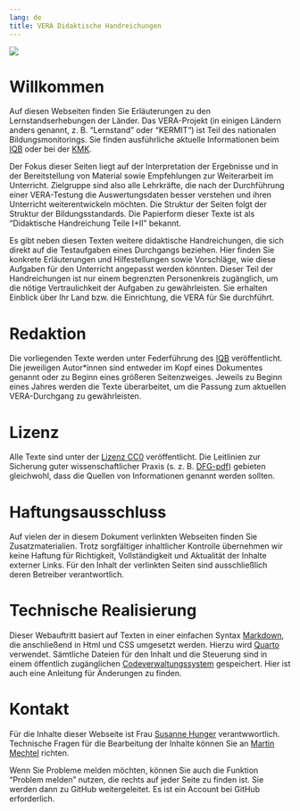 ```yaml
---
lang: de
title: VERA Didaktische Handreichungen
---
```

![](banner-image.jpg)

# Willkommen
Auf diesen Webseiten finden Sie Erläuterungen zu den Lernstandserhebungen der Länder. Das VERA-Projekt (in einigen Ländern anders genannt, z. B. "Lernstand" oder "KERMIT") ist Teil des nationalen Bildungsmonitorings. Sie finden ausführliche aktuelle Informationen beim [IQB](https://www.iqb.hu-berlin.de/vera/) oder bei der [KMK](https://www.kmk.org/themen/qualitaetssicherung-in-schulen/bildungsmonitoring/).

Der Fokus dieser Seiten liegt auf der Interpretation der Ergebnisse und in der Bereitstellung von Material sowie Empfehlungen zur Weiterarbeit im Unterricht. Zielgruppe sind also alle Lehrkräfte, die nach der Durchführung einer VERA-Testung die Auswertungsdaten besser verstehen und ihren Unterricht weiterentwickeln möchten. Die Struktur der Seiten folgt der Struktur der Bildungsstandards. Die Papierform dieser Texte ist als "Didaktische Handreichung Teile I+II" bekannt.

Es gibt neben diesen Texten weitere didaktische Handreichungen, die sich direkt auf die Testaufgaben eines Durchgangs beziehen. Hier finden Sie konkrete Erläuterungen und Hilfestellungen sowie Vorschläge, wie diese Aufgaben für den Unterricht angepasst werden könnten. Dieser Teil der Handreichungen ist nur einem begrenzten Personenkreis zugänglich, um die nötige Vertraulichkeit der Aufgaben zu gewährleisten. Sie erhalten Einblick über Ihr Land bzw. die Einrichtung, die VERA für Sie durchführt.

# Redaktion
Die vorliegenden Texte werden unter Federführung des [IQB](https://www.iqb.hu-berlin.de/vera) veröffentlicht. Die jeweiligen Autor\*innen sind entweder im Kopf eines Dokumentes genannt oder zu Beginn eines größeren Seitenzweiges. Jeweils zu Beginn eines Jahres werden die Texte überarbeitet, um die Passung zum aktuellen VERA-Durchgang zu gewährleisten.

# Lizenz
Alle Texte sind unter der [Lizenz CC0](https://open-educational-resources.de/was-die-cc0-freigabe-bedeutet-und-welche-moeglichkeiten-sie-eroeffnen/) veröffentlicht. Die Leitlinien zur Sicherung guter wissenschaftlicher Praxis (s. z. B. [DFG-pdf](https://www.dfg.de/resource/blob/173732/4166759430af8dc2256f0fa54e009f03/kodex-gwp-data.pdf)) gebieten gleichwohl, dass die Quellen von Informationen genannt werden sollten.

# Haftungsausschluss

Auf vielen der in diesem Dokument verlinkten Webseiten finden Sie Zusatzmaterialien. Trotz sorgfältiger inhaltlicher Kontrolle übernehmen wir keine Haftung für Richtigkeit, Vollständigkeit und Aktualität der Inhalte externer Links. Für den Inhalt der verlinkten Seiten sind ausschließlich deren Betreiber verantwortlich.

# Technische Realisierung

Dieser Webauftritt basiert auf Texten in einer einfachen Syntax [Markdown](https://markdown.de/), die anschließend in Html und CSS umgesetzt werden. Hierzu wird [Quarto](https://quarto.org/) verwendet. Sämtliche Dateien für den Inhalt und die Steuerung sind in einem öffentlich zugänglichen [Codeverwaltungssystem](https://github.com/iqb-berlin/vera-info) gespeichert. Hier ist auch eine Anleitung für Änderungen zu finden.

# Kontakt

Für die Inhalte dieser Webseite ist Frau [Susanne Hunger](https://www.iqb.hu-berlin.de/institut/staff/?pg=sh) verantwwortlich. Technische Fragen für die Bearbeitung der Inhalte können Sie an [Martin Mechtel](mailto:mechtel@iqb.hu-berlin.de) richten.

Wenn Sie Probleme melden möchten, können Sie auch die Funktion "Problem melden" nutzen, die rechts auf jeder Seite zu finden ist. Sie werden dann zu GitHub weitergeleitet. Es ist ein Account bei GitHub erforderlich.
